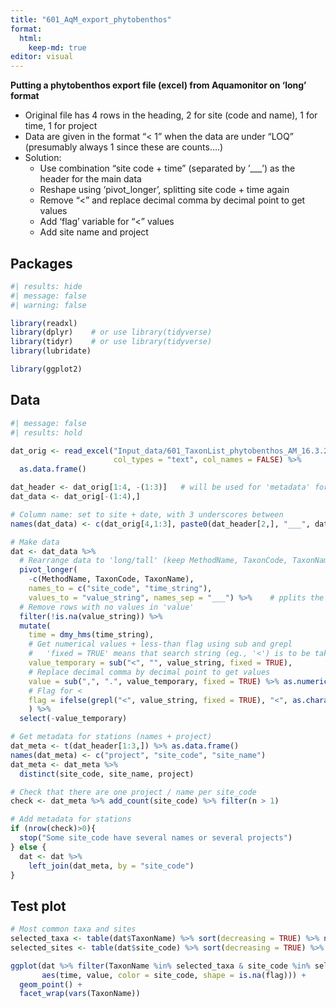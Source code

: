 ```yaml
---
title: "601_AqM_export_phytobenthos"
format: 
  html:
    keep-md: true
editor: visual
---
```


**Putting a phytobenthos export file (excel) from Aquamonitor on 'long' format**  

* Original file has 4 rows in the heading, 2 for site (code and name), 1 for time, 1 for project    
* Data are given in the format "< 1" when the data are under "LOQ" (presumably always 1 since these are counts....)     
* Solution:  
    - Use combination "site code + time" (separated by '___') as the header for the main data   
    - Reshape using 'pivot_longer', splitting site code + time again   
    - Remove "<" and replace decimal comma by decimal point to get values  
    - Add 'flag' variable for "<" values  
    - Add site name and project  

## Packages


```r
#| results: hide
#| message: false
#| warning: false

library(readxl)
library(dplyr)    # or use library(tidyverse)
library(tidyr)    # or use library(tidyverse)
library(lubridate)

library(ggplot2)

```

## Data  
```r
#| message: false
#| results: hold

dat_orig <- read_excel("Input_data/601_TaxonList_phytobenthos_AM_16.3.2023.xlsx", 
                       col_types = "text", col_names = FALSE) %>%
  as.data.frame()

dat_header <- dat_orig[1:4, -(1:3)]   # will be used for 'metadata' for stations  
dat_data <- dat_orig[-(1:4),]

# Column name: set to site + date, with 3 underscores between  
names(dat_data) <- c(dat_orig[4,1:3], paste0(dat_header[2,], "___", dat_header[4,]))

# Make data
dat <- dat_data %>%
  # Rearrange data to 'long/tall' (keep MethodName, TaxonCode, TaxonName as the first columns)
  pivot_longer(
    -c(MethodName, TaxonCode, TaxonName), 
    names_to = c("site_code", "time_string"), 
    values_to = "value_string", names_sep = "___") %>%    # pplits the 
  # Remove rows with no values in 'value'
  filter(!is.na(value_string)) %>%
  mutate(
    time = dmy_hms(time_string),
    # Get numerical values + less-than flag using sub and grepl 
    #   'fixed = TRUE' means that search string (eg., '<') is to be taken literally
    value_temporary = sub("<", "", value_string, fixed = TRUE),
    # Replace decimal comma by decimal point to get values
    value = sub(",", ".", value_temporary, fixed = TRUE) %>% as.numeric(),
    # Flag for < 
    flag = ifelse(grepl("<", value_string, fixed = TRUE), "<", as.character(NA))
    ) %>%
  select(-value_temporary)

# Get metadata for stations (names + project)
dat_meta <- t(dat_header[1:3,]) %>% as.data.frame() 
names(dat_meta) <- c("project", "site_code", "site_name") 
dat_meta <- dat_meta %>%
  distinct(site_code, site_name, project)

# Check that there are one project / name per site_code
check <- dat_meta %>% add_count(site_code) %>% filter(n > 1)

# Add metadata for stations  
if (nrow(check)>0){
  stop("Some site_code have several names or several projects")
} else {
  dat <- dat %>%
    left_join(dat_meta, by = "site_code")
}

```

## Test plot  
```r

# Most common taxa and sites
selected_taxa <- table(dat$TaxonName) %>% sort(decreasing = TRUE) %>% names() %>% head(6)
selected_sites <- table(dat$site_code) %>% sort(decreasing = TRUE) %>% names() %>% head(6)

ggplot(dat %>% filter(TaxonName %in% selected_taxa & site_code %in% selected_sites),
       aes(time, value, color = site_code, shape = is.na(flag))) +
  geom_point() +
  facet_wrap(vars(TaxonName))


```


